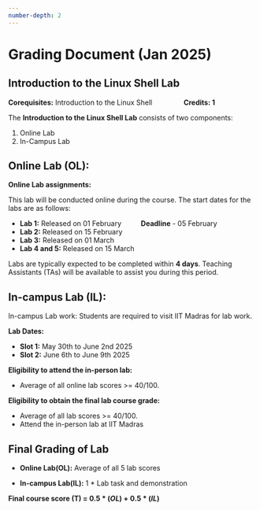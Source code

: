 ```yaml
---
number-depth: 2
---
```


# Grading Document (Jan 2025)

## Introduction to the Linux Shell Lab

**Corequisites:** Introduction to the Linux Shell &emsp;&emsp;&emsp;&emsp; **Credits: 1**

The **Introduction to the Linux Shell Lab** consists of two components:

1. Online Lab  
2. In-Campus Lab  

## Online Lab (OL):

**Online Lab assignments:**

This lab will be conducted online during the course. The start dates for the labs are as follows:

- **Lab 1:** Released on 01 February &emsp; &emsp; **Deadline** - 05 February
- **Lab 2:** Released on 15 February
- **Lab 3:** Released on 01 March
- **Lab 4 and 5:** Released on 15 March

Labs are typically expected to be completed within **4 days**. Teaching Assistants (TAs) will be available to assist you during this period.  

## In-campus Lab (IL):  

In-campus Lab work: Students are required to visit IIT Madras for lab work.

**Lab Dates:**

- **Slot 1:** May 30th to June 2nd 2025
- **Slot 2:** June 6th to June 9th 2025

**Eligibility to attend the in-person lab:**

- Average of all online lab scores >= 40/100.

**Eligibility to obtain the final lab course grade:**

- Average of all lab scores >= 40/100.
- Attend the in-person lab at IIT Madras

## Final Grading of Lab

- **Online Lab(OL):** Average of all 5 lab scores

- **In-campus Lab(IL):** 1 * Lab task and demonstration

**Final course score (T) = $0.5*(OL)+0.5*(IL)$**